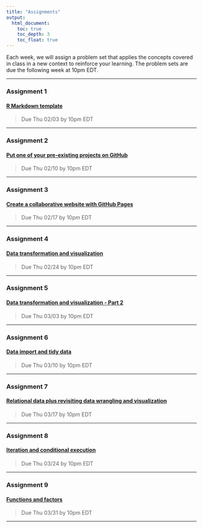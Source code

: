 ```yaml
---
title: "Assignments"
output: 
  html_document:
    toc: true
    toc_depth: 3
    toc_float: true
---
```


Each week, we will assign a problem set that applies the concepts covered in class in a new context to reinforce your learning. The problem sets are due the following week at 10pm EDT.  

***

### Assignment 1  
#### [R Markdown template](https://github.com/nt246/NTRES-6100-data-science/blob/main/assignments/assignment_1.md)  
>Due Thu 02/03 by 10pm EDT  

***

### Assignment 2  
#### [Put one of your pre-existing projects on GitHub](https://github.com/nt246/NTRES-6100-data-science/blob/main/assignments/Assignment_2.md)  
>Due Thu 02/10 by 10pm EDT  

***

### Assignment 3  
#### [Create a collaborative website with GitHub Pages](https://github.com/nt246/NTRES-6100-data-science/blob/main/assignments/assignment_3.md)  
>Due Thu 02/17 by 10pm EDT  

***

### Assignment 4  
#### [Data transformation and visualization](https://github.com/nt246/NTRES-6100-data-science/blob/main/assignments/assignment_4.md)  
>Due Thu 02/24 by 10pm EDT  

***

### Assignment 5
#### [Data transformation and visualization - Part 2](https://github.com/nt246/NTRES-6100-data-science/blob/main/assignments/assignment_5.md)  
>Due Thu 03/03 by 10pm EDT  

***

### Assignment 6
#### [Data import and tidy data](https://github.com/nt246/NTRES-6100-data-science/blob/main/assignments/assignment_6.md)  
>Due Thu 03/10 by 10pm EDT  

***

### Assignment 7
#### [Relational data plus revisiting data wrangling and visualization](https://github.com/nt246/NTRES-6100-data-science/blob/main/assignments/assignment_7.md)  
>Due Thu 03/17 by 10pm EDT  

***

### Assignment 8
#### [Iteration and conditional execution](https://github.com/nt246/NTRES-6100-data-science/blob/main/assignments/assignment_8.md)  
>Due Thu 03/24 by 10pm EDT  

***

### Assignment 9
#### [Functions and factors](https://github.com/nt246/NTRES-6100-data-science/blob/main/assignments/assignment_9.md)  
>Due Thu 03/31 by 10pm EDT  

***

<div class="tocify-extend-page" data-unique="tocify-extend-page" style="height: 0;"></div>


